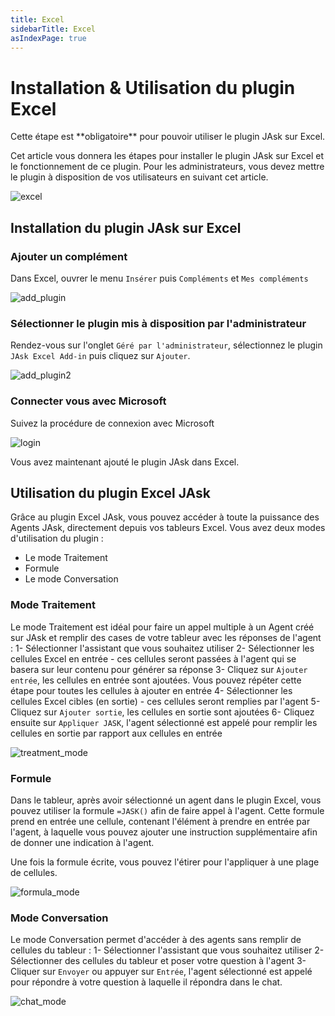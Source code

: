 ```yaml
---
title: Excel
sidebarTitle: Excel
asIndexPage: true
---
```




# Installation & Utilisation du plugin Excel

<Callout type="warning">
Cette étape est **obligatoire** pour pouvoir utiliser le plugin JAsk sur Excel.
</Callout>

Cet article vous donnera les étapes pour installer le plugin JAsk sur Excel et le fonctionnement de ce plugin. Pour les administrateurs, vous devez mettre le plugin à disposition de vos utilisateurs en suivant cet article.

![excel](@public/excel/excel.gif)

## Installation du plugin JAsk sur Excel

<Steps>

### Ajouter un complément

Dans Excel, ouvrer le menu `Insérer` puis `Compléments` et `Mes compléments`

![add_plugin](@public/excel/add_plugin.png)

### Sélectionner le plugin mis à disposition par l'administrateur

Rendez-vous sur l'onglet `Géré par l'administrateur`, sélectionnez le plugin `JAsk Excel Add-in` puis cliquez sur `Ajouter`.

![add_plugin2](@public/excel/add_plugin2.png)

### Connecter vous avec Microsoft
Suivez la procédure de connexion avec Microsoft

![login](@public/excel/login.png)

</Steps>

Vous avez maintenant ajouté le plugin JAsk dans Excel.

## Utilisation du plugin Excel JAsk

Grâce au plugin Excel JAsk, vous pouvez accéder à toute la puissance des Agents JAsk, directement depuis vos tableurs Excel.
Vous avez deux modes d'utilisation du plugin : 
- Le mode Traitement
- Formule
- Le mode Conversation

### Mode Traitement

Le mode Traitement est idéal pour faire un appel multiple à un Agent créé sur JAsk et remplir des cases de votre tableur avec les réponses de l'agent : 
1- Sélectionner l'assistant que vous souhaitez utiliser
2- Sélectionner les cellules Excel en entrée - ces cellules seront passées à l'agent qui se basera sur leur contenu pour générer sa réponse
3- Cliquez sur `Ajouter entrée`, les cellules en entrée sont ajoutées. Vous pouvez répéter cette étape pour toutes les cellules à ajouter en entrée
4- Sélectionner les cellules Excel cibles (en sortie) - ces cellules seront remplies par l'agent
5- Cliquez sur `Ajouter sortie`, les cellules en sortie sont ajoutées
6- Cliquez ensuite sur `Appliquer JASK`, l'agent sélectionné est appelé pour remplir les cellules en sortie par rapport aux cellules en entrée

![treatment_mode](@public/excel/treatment_mode.png)

### Formule

Dans le tableur, après avoir sélectionné un agent dans le plugin Excel, vous pouvez utiliser la formule `=JASK()` afin de faire appel à l'agent.
Cette formule prend en entrée une cellule, contenant l'élément à prendre en entrée par l'agent, à laquelle vous pouvez ajouter une instruction supplémentaire afin de donner une indication à l'agent.

Une fois la formule écrite, vous pouvez l'étirer pour l'appliquer à une plage de cellules.

![formula_mode](@public/excel/formula_mode.png)

### Mode Conversation

Le mode Conversation permet d'accéder à des agents sans remplir de cellules du tableur :
1- Sélectionner l'assistant que vous souhaitez utiliser
2- Sélectionner des cellules du tableur et poser votre question à l'agent
3- Cliquer sur `Envoyer` ou appuyer sur `Entrée`, l'agent sélectionné est appelé pour répondre à votre question à laquelle il répondra dans le chat.

![chat_mode](@public/excel/chat_mode.png)

